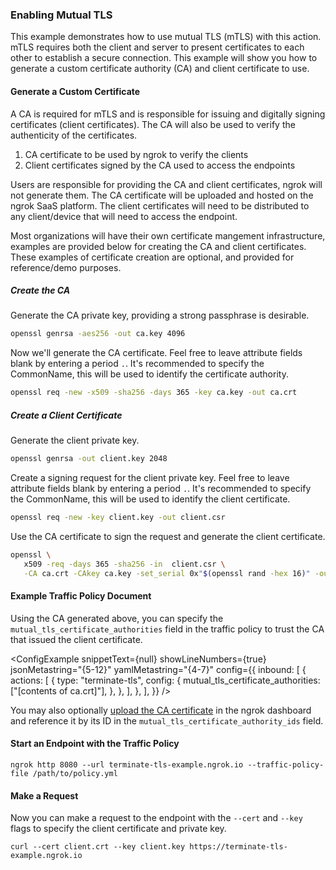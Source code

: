 
### Enabling Mutual TLS

This example demonstrates how to use mutual TLS (mTLS) with this action. mTLS requires both the client and server to present certificates to each other to establish a secure connection. This example will show you how to generate a custom certificate authority (CA) and client certificate to use.

#### Generate a Custom Certificate

A CA is required for mTLS and is responsible for issuing and digitally signing certificates (client certificates). The CA will also be used to verify the authenticity of the certificates.

1. CA certificate to be used by ngrok to verify the clients
2. Client certificates signed by the CA used to access the endpoints

Users are responsible for providing the CA and client certificates, ngrok will not generate them. The CA certificate will be uploaded and hosted on the ngrok SaaS platform. The client certificates will need to be distributed to any client/device that will need to access the endpoint.

Most organizations will have their own certificate mangement infrastructure, examples are provided below for creating the CA and client certificates. These examples of certificate creation are optional, and provided for reference/demo purposes.

##### Create the CA

Generate the CA private key, providing a strong passphrase is desirable.

```bash
openssl genrsa -aes256 -out ca.key 4096
```

Now we'll generate the CA certificate. Feel free to leave attribute fields blank by entering a period `.`. It's recommended to specify the CommonName, this will be used to identify the certificate authority.

```bash
openssl req -new -x509 -sha256 -days 365 -key ca.key -out ca.crt
```

##### Create a Client Certificate

Generate the client private key.

```bash
openssl genrsa -out client.key 2048
```

Create a signing request for the client private key. Feel free to leave attribute fields blank by entering a period `.`. It's recommended to specify the CommonName, this will be used to identify the client certificate.

```bash
openssl req -new -key client.key -out client.csr
```

Use the CA certificate to sign the request and generate the client certificate.

```bash
openssl \
   x509 -req -days 365 -sha256 -in  client.csr \
   -CA ca.crt -CAkey ca.key -set_serial 0x"$(openssl rand -hex 16)" -out client.crt
```

#### Example Traffic Policy Document

Using the CA generated above, you can specify the `mutual_tls_certificate_authorities` field in the traffic policy to trust the CA that issued the client certificate.

<ConfigExample
	snippetText={null}
	showLineNumbers={true}
	jsonMetastring="{5-12}"
	yamlMetastring="{4-7}"
	config={{
		inbound: [
			{
				actions: [
					{
						type: "terminate-tls",
						config: {
							mutual_tls_certificate_authorities: ["[contents of ca.crt]"],
						},
					},
				],
			},
		],
	}}
/>

You may also optionally [upload the CA certificate](https://dashboard.ngrok.com/tls-cert-authorities) in the ngrok dashboard and reference it by its ID in the `mutual_tls_certificate_authority_ids` field.

#### Start an Endpoint with the Traffic Policy

```shell
ngrok http 8080 --url terminate-tls-example.ngrok.io --traffic-policy-file /path/to/policy.yml
```

#### Make a Request

Now you can make a request to the endpoint with the `--cert` and `--key` flags to specify the client certificate and private key.

```shell
curl --cert client.crt --key client.key https://terminate-tls-example.ngrok.io
```
